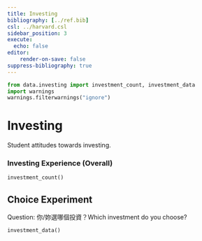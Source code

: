 ```yaml
---
title: Investing
bibliography: [../ref.bib]
csl: ../harvard.csl
sidebar_position: 3
execute:
  echo: false
editor:
    render-on-save: false
suppress-bibliography: true
---
```


```python
from data.investing import investment_count, investment_data
import warnings
warnings.filterwarnings("ignore")
```

# Investing
Student attitudes towards investing.

### Investing Experience (Overall)
```python
investment_count()
```

## Choice Experiment

Question: 你/妳選哪個投資？Which investment do you choose?

```python
investment_data()
```